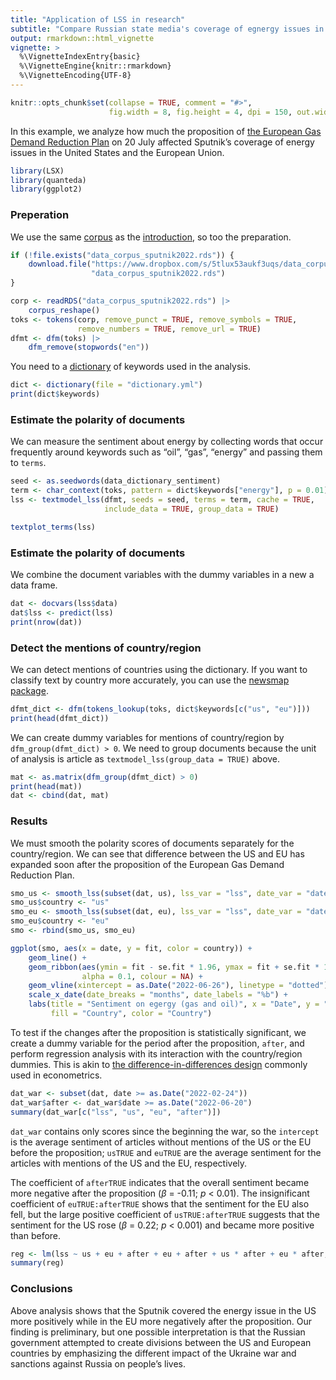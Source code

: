 ```yaml
---
title: "Application of LSS in research"
subtitle: "Compare Russian state media's coverage of egnergy issues in the US and the EU"
output: rmarkdown::html_vignette
vignette: >
  %\VignetteIndexEntry{basic}
  %\VignetteEngine{knitr::rmarkdown}
  %\VignetteEncoding{UTF-8}
---
```


```r
knitr::opts_chunk$set(collapse = TRUE, comment = "#>", 
                      fig.width = 8, fig.height = 4, dpi = 150, out.width = 690)
```

In this example, we analyze how much the proposition of [the European Gas Demand Reduction Plan](https://ec.europa.eu/commission/presscorner/detail/en/ip_22_4608) on 20 July affected Sputnik's coverage of energy issues in the United States and the European Union.

```r
library(LSX)
library(quanteda)
library(ggplot2)
```

### Preperation

We use the same [corpus](https://www.dropbox.com/s/5tlux53aukf3uqs/data_corpus_sputnik2022.rds?dl=1) as the [introduction](library/LSX/doc/introduction.html), so too the preparation.

```r
if (!file.exists("data_corpus_sputnik2022.rds")) {
    download.file("https://www.dropbox.com/s/5tlux53aukf3uqs/data_corpus_sputnik2022.rds?dl=1",
                  "data_corpus_sputnik2022.rds")
}
```

```r
corp <- readRDS("data_corpus_sputnik2022.rds") |>
    corpus_reshape()
toks <- tokens(corp, remove_punct = TRUE, remove_symbols = TRUE, 
               remove_numbers = TRUE, remove_url = TRUE)
dfmt <- dfm(toks) |> 
    dfm_remove(stopwords("en"))
```

You need to a [dictionary](https://github.com/koheiw/LSX/blob/master/vignettes/) of keywords used in the analysis.

```r
dict <- dictionary(file = "dictionary.yml")
print(dict$keywords)
```


### Estimate the polarity of documents

We can measure the sentiment about energy by collecting words that occur frequently around keywords such as "oil", "gas", "energy" and passing them to `terms`. 

```r
seed <- as.seedwords(data_dictionary_sentiment)
term <- char_context(toks, pattern = dict$keywords["energy"], p = 0.01)
lss <- textmodel_lss(dfmt, seeds = seed, terms = term, cache = TRUE, 
                     include_data = TRUE, group_data = TRUE)
```

```r
textplot_terms(lss)
```

### Estimate the polarity of documents

We combine the document variables with the dummy variables in a new a data frame.

```r
dat <- docvars(lss$data)
dat$lss <- predict(lss)
print(nrow(dat))
```

### Detect the mentions of country/region 

We can detect mentions of countries using the dictionary. If you want to classify text by country more accurately, you can use the [newsmap package](https://cran.r-project.org/web/packages/newsmap/index.html).

```r
dfmt_dict <- dfm(tokens_lookup(toks, dict$keywords[c("us", "eu")]))
print(head(dfmt_dict))
```

We can create dummy variables for mentions of country/region by `dfm_group(dfmt_dict) > 0`. We need to group documents because the unit of analysis is article as `textmodel_lss(group_data = TRUE)` above.

```r
mat <- as.matrix(dfm_group(dfmt_dict) > 0)
print(head(mat))
dat <- cbind(dat, mat)
```

### Results

We must smooth the polarity scores of documents separately for the country/region. We can see that difference between the US and EU has expanded soon after the proposition of the European Gas Demand Reduction Plan.

```r
smo_us <- smooth_lss(subset(dat, us), lss_var = "lss", date_var = "date")
smo_us$country <- "us"
smo_eu <- smooth_lss(subset(dat, eu), lss_var = "lss", date_var = "date")
smo_eu$country <- "eu"
smo <- rbind(smo_us, smo_eu)
```

```r
ggplot(smo, aes(x = date, y = fit, color = country)) + 
    geom_line() +
    geom_ribbon(aes(ymin = fit - se.fit * 1.96, ymax = fit + se.fit * 1.96, fill = country), 
                alpha = 0.1, colour = NA) +
    geom_vline(xintercept = as.Date("2022-06-26"), linetype = "dotted") +
    scale_x_date(date_breaks = "months", date_labels = "%b") +
    labs(title = "Sentiment on egergy (gas and oil)", x = "Date", y = "Sentiment", 
         fill = "Country", color = "Country")
```

To test if the changes after the proposition is statistically significant, we create a dummy variable for the period after the proposition, `after`, and perform regression analysis with its interaction with the country/region dummies. This is akin to [the difference-in-differences design](https://en.wikipedia.org/wiki/Difference_in_differences) commonly used in econometrics.

```r
dat_war <- subset(dat, date >= as.Date("2022-02-24"))
dat_war$after <- dat_war$date >= as.Date("2022-06-20")
summary(dat_war[c("lss", "us", "eu", "after")])
```

`dat_war` contains only scores since the beginning the war, so the `intercept` is the average sentiment of articles without mentions of the US or the EU before the proposition; `usTRUE` and `euTRUE` are the average sentiment for the articles with mentions of the US and the EU, respectively.

The coefficient of `afterTRUE` indicates that the overall sentiment became more negative after the proposition (*β* = -0.11; *p* < 0.01). The insignificant coefficient of `euTRUE:afterTRUE` shows that the sentiment for the EU also fell, but the large positive coefficient of `usTRUE:afterTRUE` suggests that the sentiment for the US rose (*β* = 0.22; *p* < 0.001) and became more positive than before.

```r
reg <- lm(lss ~ us + eu + after + eu + after + us * after + eu * after, dat_war)
summary(reg) 
```

### Conclusions

Above analysis shows that the Sputnik covered the energy issue in the US more positively while in the EU more negatively after the proposition. Our finding is preliminary, but one possible interpretation is that the Russian government attempted to create divisions between the US and European countries by emphasizing the different impact of the Ukraine war and sanctions against Russia on people's lives.

